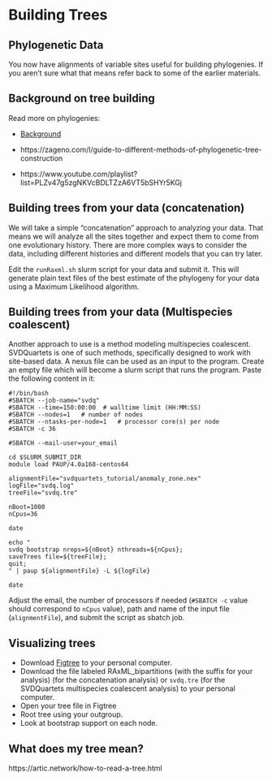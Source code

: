 # Building Trees

## Phylogenetic Data

You now have alignments of variable sites useful for building phylogenies.
If you aren't sure what that means refer back to some of the earlier materials.

## Background on tree building

Read more on phylogenies:

* [Background](https://www.ebi.ac.uk/training-beta/online/courses/introduction-to-phylogenetics/what-is-a-phylogeny/aspects-of-phylogenies/)

* https://zageno.com/l/guide-to-different-methods-of-phylogenetic-tree-construction

* https://www.youtube.com/playlist?list=PLZv47g5zgNKVcBDLTZzA6VT5bSHYr5KGj

## Building trees from your data (concatenation)

We will take a simple "concatenation" approach to analyzing your data.
That means we will analyze all the sites together and expect them to come from one evolutionary history.
There are more complex ways to consider the data, including different histories and different models that you can try later.

Edit the `runRaxml.sh` slurm script for your data and submit it.
This will generate plain text files of the best estimate of the phylogeny for your data using a Maximum Likelihood algorithm.

## Building trees from your data (Multispecies coalescent)

Another approach to use is a method modeling multispecies coalescent. SVDQuartets is one of such methods, specifically designed to work with site-based data.
A nexus file can be used as an input to the program. Create an empty file which will become a slurm script that runs the program. Paste the following content in it:
```
#!/bin/bash
#SBATCH --job-name="svdq"
#SBATCH --time=150:00:00  # walltime limit (HH:MM:SS)
#SBATCH --nodes=1   # number of nodes
#SBATCH --ntasks-per-node=1   # processor core(s) per node
#SBATCH -c 36

#SBATCH --mail-user=your_email

cd $SLURM_SUBMIT_DIR
module load PAUP/4.0a168-centos64

alignmentFile="svdquartets_tutorial/anomaly_zone.nex"
logFile="svdq.log"
treeFile="svdq.tre"

nBoot=1000
nCpus=36

date

echo "
svdq bootstrap nreps=${nBoot} nthreads=${nCpus};
saveTrees file=${treeFile};
quit;
" | paup ${alignmentFile} -L ${logFile}

date
```
Adjust the email, the number of processors if needed (`#SBATCH -c` value should correspond to `nCpus` value), path and name of the input file (`alignmentFile`), and submit the script as sbatch job.

## Visualizing trees

* Download [Figtree](https://github.com/rambaut/figtree/releases) to your personal computer.
* Download the file labeled RAxML_bipartitions (with the suffix for your analysis) (for the concatenation analysis) or `svdq.tre` (for the SVDQuartets multispecies coalescent analysis) to your personal computer.
* Open your tree file in Figtree
* Root tree using your outgroup.
* Look at bootstrap support on each node.

## What does my tree mean?

https://artic.network/how-to-read-a-tree.html
